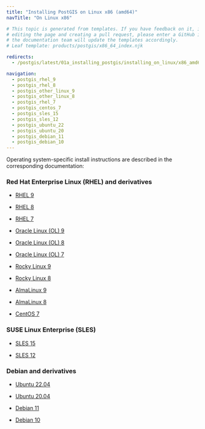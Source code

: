 ```yaml
---
title: "Installing PostGIS on Linux x86 (amd64)"
navTitle: "On Linux x86"

# This topic is generated from templates. If you have feedback on it, instead of
# editing the page and creating a pull request, please enter a GitHub issue and
# the documentation team will update the templates accordingly.
# Leaf template: products/postgis/x86_64_index.njk

redirects:
  - /postgis/latest/01a_installing_postgis/installing_on_linux/x86_amd64/

navigation:
  - postgis_rhel_9
  - postgis_rhel_8
  - postgis_other_linux_9
  - postgis_other_linux_8
  - postgis_rhel_7
  - postgis_centos_7
  - postgis_sles_15
  - postgis_sles_12
  - postgis_ubuntu_22
  - postgis_ubuntu_20
  - postgis_debian_11
  - postgis_debian_10
---
```


Operating system-specific install instructions are described in the corresponding documentation:

### Red Hat Enterprise Linux (RHEL) and derivatives

- [RHEL 9](postgis_rhel_9)

- [RHEL 8](postgis_rhel_8)

- [RHEL 7](postgis_rhel_7)

- [Oracle Linux (OL) 9](postgis_rhel_9)

- [Oracle Linux (OL) 8](postgis_rhel_8)

- [Oracle Linux (OL) 7](postgis_rhel_7)

- [Rocky Linux 9](postgis_other_linux_9)

- [Rocky Linux 8](postgis_other_linux_8)

- [AlmaLinux 9](postgis_other_linux_9)

- [AlmaLinux 8](postgis_other_linux_8)

- [CentOS 7](postgis_centos_7)

### SUSE Linux Enterprise (SLES)

- [SLES 15](postgis_sles_15)

- [SLES 12](postgis_sles_12)

### Debian and derivatives

- [Ubuntu 22.04](postgis_ubuntu_22)

- [Ubuntu 20.04](postgis_ubuntu_20)

- [Debian 11](postgis_debian_11)

- [Debian 10](postgis_debian_10)
